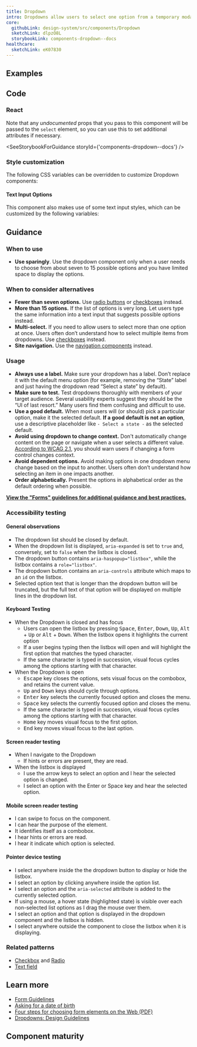 ```yaml
---
title: Dropdown
intro: Dropdowns allow users to select one option from a temporary modal menu.
core:
  githubLink: design-system/src/components/Dropdown
  sketchLink: dlpzO8L
  storybookLink: components-dropdown--docs
healthcare:
  sketchLink: eK07830
---
```


## Examples

<StorybookExample componentName="dropdown" storyId="components-dropdown--default" minHeight={250} />

## Code

### React

Note that any _undocumented_ props that you pass to this component will be passed to the `select` element, so you can use this to set additional attributes if necessary.

<SeeStorybookForGuidance storyId={'components-dropdown--docs'} />

### Style customization

The following CSS variables can be overridden to customize Dropdown components:

<ComponentThemeOptions componentname="dropdown" />

#### Text Input Options

This component also makes use of some text input styles, which can be customized by the following variables:

<ComponentThemeOptions componentname="text-input" />

## Guidance

### When to use

- **Use sparingly**. Use the dropdown component only when a user needs to choose from about seven to 15 possible options and you have limited space to display the options.

### When to consider alternatives

- **Fewer than seven options.** Use [radio buttons](/components/radio) or [checkboxes](/components/checkbox/) instead.
- **More than 15 options.** If the list of options is very long. Let users type the same information into a text input that suggests possible options instead.
- **Multi-select.** If you need to allow users to select more than one option at once. Users often don’t understand how to select multiple items from dropdowns. Use [checkboxes]({{root}}/components/choice) instead.
- **Site navigation.** Use the [navigation components](/components/vertical-nav/) instead.

### Usage

- **Always use a label.** Make sure your dropdown has a label. Don’t replace it with the default menu option (for example, removing the “State” label and just having the dropdown read “Select a state” by default).
- **Make sure to test.** Test dropdowns thoroughly with members of your target audience. Several usability experts suggest they should be the “UI of last resort.” Many users find them confusing and difficult to use.
- **Use a good default.** When most users will (or should) pick a particular option, make it the selected default. **If a good default is not an option**, use a descriptive placeholder like `- Select a state -` as the selected default.
- **Avoid using dropdown to change context.** Don't automatically change content on the page or navigate when a user selects a different value. [According to WCAG 2.1](https://www.w3.org/WAI/WCAG21/Understanding/on-input), you should warn users if changing a form control changes context.
- **Avoid dependent options.** Avoid making options in one dropdown menu change based on the input to another. Users often don’t understand how selecting an item in one impacts another.
- **Order alphabetically.** Present the options in alphabetical order as the default ordering when possible.

**[View the "Forms" guidelines for additional guidance and best practices.](/patterns/Forms/forms/)**

### Accessibility testing

#### General observations

- The dropdown list should be closed by default.
- When the dropdown list is displayed, `aria-expanded` is set to `true` and, conversely, set to `false` when the listbox is closed.
- The dropdown button contains `aria-haspopup="listbox"`, while the listbox contains a `role="listbox"`.
- The dropdown button contains an `aria-controls` attribute which maps to an `id` on the listbox.
- Selected option text that is longer than the dropdown button will be truncated, but the full text of that option will be displayed on multiple lines in the dropdown list.

#### Keyboard Testing

- When the Dropdown is closed and has focus
  - Users can open the listbox by pressing <kbd>Space</kbd>, <kbd>Enter</kbd>, <kbd>Down</kbd>, <kbd>Up</kbd>, <kbd>Alt</kbd> + <kbd>Up</kbd> or <kbd>Alt</kbd> + <kbd>Down</kbd>. When the listbox opens it highlights the current option
  - If a user begins typing then the listbox will open and will highlight the first option that matches the typed character.
  - If the same character is typed in succession, visual focus cycles among the options starting with that character.
- When the Dropdown is open
  - <kbd>Escape</kbd> key closes the options, sets visual focus on the combobox, and retains the current
    value.
  - <kbd>Up</kbd> and <kbd>Down</kbd> keys should cycle through options.
  - <kbd>Enter</kbd> key selects the currently focused option and closes the menu.
  - <kbd>Space</kbd> key selects the currently focused option and closes the menu.
  - If the same character is typed in succession, visual focus cycles among the options starting with that character.
  - <kbd>Home</kbd> key moves visual focus to the first option.
  - <kbd>End</kbd> key moves visual focus to the last option.

#### Screen reader testing

- When I navigate to the Dropdown
  - If hints or errors are present, they are read.
- When the listbox is displayed
  - I use the arrow keys to select an option and I hear the selected option is changed.
  - I select an option with the Enter or Space key and hear the selected option.

<!-- [We need to implement this] I use the escape key and I hear it collapse and focus moves to the select -->

#### Mobile screen reader testing

- I can swipe to focus on the component.
- I can hear the purpose of the element.
- It identifies itself as a combobox.
- I hear hints or errors are read.
- I hear it indicate which option is selected.

#### Pointer device testing

- I select anywhere inside the the dropdown button to display or hide the listbox.
- I select an option by clicking anywhere inside the option list.
- I select an option and the `aria-selected` attribute is added to the currently selected option.
- If using a mouse, a hover state (highlighted state) is visible over each non-selected list options as I drag the mouse over them.
- I select an option and that option is displayed in the dropdown component and the listbox is hidden.
- I select anywhere outside the component to close the listbox when it is displaying.

### Related patterns

- [Checkbox](/components/checkbox) and [Radio](/components/radio/)
- [Text field](/components/text-field/)

## Learn more

- [Form Guidelines](/patterns/Forms/forms/)
- [Asking for a date of birth](https://designnotes.blog.gov.uk/2013/12/05/asking-for-a-date-of-birth/)
- [Four steps for choosing form elements on the Web (PDF)](http://www.formsthatwork.com/files/Articles/dropdown.pdf)
- [Dropdowns: Design Guidelines](https://www.nngroup.com/articles/drop-down-menus/)

## Component maturity

<MaturityChecklist
  a11yStandards={true}
  color={true}
  forcedColors={true}
  screenReaders={true}
  keyboardNavigable={true}
  storybook={true}
  responsive={true}
  spanish={null}
  completeUiKit={false}
  responsiveUiKit={false}
  tokensInCode={true}
  tokensInSketch={true}
/>
